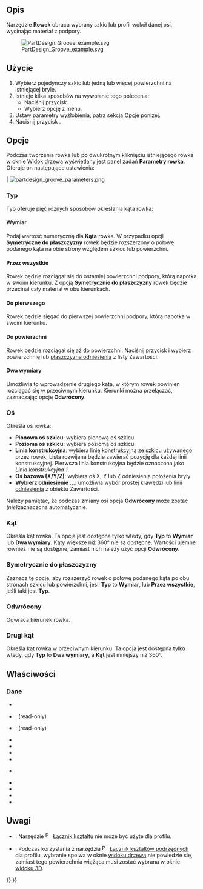 <languages/>

{{Docnav/pl
|[[PartDesign_Hole/pl|Otwór]]
|[[PartDesign_SubtractiveLoft/pl|Odejmowanie wyciągnięciem przez profile]]
|[[PartDesign_Workbench/pl|środowisko pracy Projekt Części]]
|IconL=PartDesign_Hole.svg
|IconR=PartDesign_SubtractiveLoft.svg
|IconC=Workbench_PartDesign.svg
}}

{{GuiCommand/pl
|Name=PartDesign Groove
|Name/pl=Projekt Części: Rowek
|MenuLocation=Projekt Części → Utwórz cechę przez odjęcie → Rowek
|Workbenches=[[PartDesign_Workbench/pl|Projekt Części]]
|SeeAlso=[[PartDesign_Revolution/pl|Wyciągnij przez obrót]]
}}

<span id="Description"></span>
==Opis==

Narzędzie '''Rowek''' obraca wybrany szkic lub profil wokół danej osi, wycinając materiał z podpory.

[[File:PartDesign Groove example.svg|none]]

{{Caption|Powyżej: szkic ''(A)'' jest obracany wokół osi ''(B)''. Wynikowy rowek na bryle ''(C)'' jest pokazany po prawej stronie.}}

<span id="Usage"></span>
==Użycie==

# Wybierz pojedynczy szkic lub jedną lub więcej powierzchni na istniejącej bryle.
# Istnieje kilka sposobów na wywołanie tego polecenia:
#* Naciśnij przycisk {{Button|[[Image:PartDesign_Groove.svg|16px]] [[PartDesign_Groove/pl|Rowek]]}}.
#* Wybierz opcję {{MenuCommand|Projekt Części → Utwórz cechę przez odjęcie → [[Image:PartDesign_Groove.svg|16px]] Rowek}} z menu.
# Ustaw parametry wyżłobienia, patrz sekcja [[#Opcje|Opcje]] poniżej.
# Naciśnij przycisk {{Button|OK}}.

<span id="Options"></span>
==Opcje==

Podczas tworzenia rowka lub po dwukrotnym kliknięciu istniejącego rowka w oknie [[Tree_view/pl|Widok drzewa]] wyświetlany jest panel zadań '''Parametry rowka'''. Oferuje on następujące ustawienia:
<!--Wersja deweloperska 0.1 błędnie pokazuje "Revolution parameters"-->

| [[Image:partdesign_groove_parameters.png|frame|left]]

<span id="Type"></span>
===Typ===

{{Version/pl|1.0}}

Typ oferuje pięć różnych sposobów określania kąta rowka:

<span id="Dimension"></span>
====Wymiar====

Podaj wartość numeryczną dla '''Kąta''' rowka. W przypadku opcji '''Symetryczne do płaszczyzny''' rowek będzie rozszerzony o połowę podanego kąta na obie strony względem szkicu lub powierzchni.

<span id="Through_all"></span>
====Przez wszystkie====

Rowek będzie rozciągał się do ostatniej powierzchni podpory, którą napotka w swoim kierunku. Z opcją '''Symetrycznie do płaszczyzny''' rowek będzie przecinał cały materiał w obu kierunkach.

<span id="To_first"></span>
====Do pierwszego====

Rowek będzie sięgać do pierwszej powierzchni podpory, którą napotka w swoim kierunku.

<span id="Up_to_face"></span>
====Do powierzchni====

Rowek będzie rozciągał się aż do powierzchni. Naciśnij przycisk {{Button|Ściana}} i wybierz powierzchnię lub [[PartDesign_Plane/pl|płaszczyzna odniesienia]] z listy Zawartości.

<span id="Two_dimensions"></span>
====Dwa wymiary====

Umożliwia to wprowadzenie drugiego kąta, w którym rowek powinien rozciągać się w przeciwnym kierunku. Kierunki można przełączać, zaznaczając opcję '''Odwrócony'''.

<span id="Axis"></span>
===Oś===

Określa oś rowka:

* '''Pionowa oś szkicu''': wybiera pionową oś szkicu.
* '''Pozioma oś szkicu''': wybiera poziomą oś szkicu.
* '''Linia konstrukcyjna''': wybiera linię konstrukcyjną ze szkicu używanego przez rowek. Lista rozwijana będzie zawierać pozycję dla każdej linii konstrukcyjnej. Pierwsza linia konstrukcyjna będzie oznaczona jako ''Linia konstrukcyjna 1''.
* '''Oś bazowa (X/Y/Z)''': wybiera oś X, Y lub Z odniesienia położenia bryły.
* '''Wybierz odniesienie ...''': umożliwia wybór prostej krawędzi lub  [[PartDesign_Line/pl|linii odniesienia]] z obiektu Zawartości.

Należy pamiętać, że podczas zmiany osi opcja '''Odwrócony''' może zostać ''(nie)''zaznaczona automatycznie.

<span id="Angle"></span>
===Kąt===

Określa kąt rowka. Ta opcja jest dostępna tylko wtedy, gdy '''Typ''' to '''Wymiar''' lub '''Dwa wymiary'''. Kąty większe niż 360° nie są dostępne. Wartości ujemne również nie są dostępne, zamiast nich należy użyć opcji '''Odwrócony'''.

<span id="Symmetric_to_plane"></span>
===Symetrycznie do płaszczyzny===

Zaznacz tę opcję, aby rozszerzyć rowek o połowę podanego kąta po obu stronach szkicu lub powierzchni, jeśli '''Typ''' to '''Wymiar''', lub '''Przez wszystkie''', jeśli taki jest '''Typ'''.

<span id="Reversed"></span>
===Odwrócony===

Odwraca kierunek rowka.

<span id="2nd_angle"></span>
===Drugi kąt===

{{Version/pl|1.0}}

Określa kąt rowka w przeciwnym kierunku. Ta opcja jest dostępna tylko wtedy, gdy '''Typ''' to '''Dwa wymiary''', a '''Kąt''' jest mniejszy niż 360°.

<span id="Properties"></span>
==Właściwości==

<span id="Data"></span>
===Dane===

{{TitleProperty|Rowek}}

* {{PropertyData|Typ|Enumeration}}
* {{PropertyData|Baza|Vector}}: (read-only)
* {{PropertyData|Oś|Vector}}: (read-only)
* {{PropertyData|Kąt|Angle}}
* {{PropertyData|Kąt2|Angle}}
* {{PropertyData|Do powierzchni|LinkSub}}
* {{PropertyData|Oś odniesienia|LinkSub}}

{{TitleProperty|Projekt Części}}

* {{PropertyData|Ulepsz|Bool}}

{{TitleProperty|Szkic bazowy}}

* {{PropertyData|Profil|LinkSub}}
* {{PropertyData|Płaszczyzna pośrednia|Bool}}
* {{PropertyData|Odwrócony|Bool}}
* {{PropertyData|Zezwalaj na wiele ścian|Bool}}

<span id="Notes"></span>
==Uwagi==

* {{VersionMinus/pl|0.21}}: Narzędzie [[File:PartDesign_ShapeBinder.svg|16px]] [[PartDesign_ShapeBinder/pl|Łącznik kształtu]] nie może być użyte dla profilu.
* {{VersionMinus/pl|0.21}}: Podczas korzystania z narzędzia [[File:PartDesign_SubShapeBinder.svg|16px]] [[PartDesign_SubShapeBinder/pl|Łącznik kształtów podrzędnych]] dla profilu, wybranie spoiwa w oknie [[Tree_view/pl|widoku drzewa]] nie powiedzie się, zamiast tego powierzchnia wiążąca musi zostać wybrana w oknie [[3D_view/pl|widoku 3D]].


{{Docnav/pl
|[[PartDesign_Hole/pl|Otwór]]
|[[PartDesign_SubtractiveLoft/pl|Odejmowanie wyciągnięciem przez profile]]
|[[PartDesign_Workbench/pl|środowisko pracy Projekt Części]]
|IconL=PartDesign_Hole.svg
|IconR=PartDesign_SubtractiveLoft.svg
|IconC=Workbench_PartDesign.svg
}}

{{PartDesign Tools navi{{#translation:}}}}
{{Userdocnavi{{#translation:}}}}